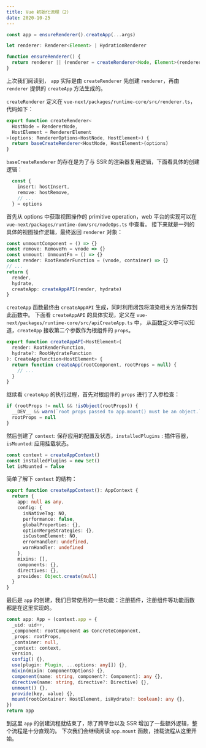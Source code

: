 ```yaml
---
title: Vue 初始化流程（2）
date: 2020-10-25
---
```


```ts
const app = ensureRenderer().createApp(...args)

let renderer: Renderer<Element> | HydrationRenderer

function ensureRenderer() {
  return renderer || (renderer = createRenderer<Node, Element>(rendererOptions))
}
```

上次我们阅读到， `app` 实际是由 `createRenderer` 先创建 `renderer`，再由 `renderer` 提供的 `createApp` 方法生成的。

`createRenderer` 定义在 `vue-next/packages/runtime-core/src/renderer.ts`，代码如下：

```ts
export function createRenderer<
  HostNode = RendererNode,
  HostElement = RendererElement
>(options: RendererOptions<HostNode, HostElement>) {
  return baseCreateRenderer<HostNode, HostElement>(options)
}
```

`baseCreateRenderer` 的存在是为了与 SSR 的渲染器复用逻辑，下面看具体的创建逻辑：

```ts
  const {
    insert: hostInsert,
    remove: hostRemove,
    // ...
  } = options
```

首先从 options 中获取视图操作的 primitive operation，web 平台的实现可以在 `vue-next/packages/runtime-dom/src/nodeOps.ts` 中查看。
接下来就是一列的具体的视图操作逻辑，最终返回 `renderer` 对象：

```ts
const unmountComponent = () => {}
const remove: RemoveFn = vnode => {}
const unmount: UnmountFn = () => {}
const render: RootRenderFunction = (vnode, container) => {}
// ...
return {
  render,
  hydrate,
  createApp: createAppAPI(render, hydrate)
}
```

`createApp` 函数最终由 `createAppAPI` 生成，同时利用闭包将渲染相关方法保存到此函数中。
下面看 `createAppAPI` 的具体实现，定义在 `vue-next/packages/runtime-core/src/apiCreateApp.ts` 中，
从函数定义中可以知道，`createApp` 接收第二个参数作为根组件的 `props`。

```ts
export function createAppAPI<HostElement>(
  render: RootRenderFunction,
  hydrate?: RootHydrateFunction
): CreateAppFunction<HostElement> {
  return function createApp(rootComponent, rootProps = null) {
    // ...
  }
}
```

继续看 `createApp` 的执行过程，首先对根组件的 `props` 进行了入参检查：

```ts
if (rootProps != null && !isObject(rootProps)) {
  __DEV__ && warn(`root props passed to app.mount() must be an object.`)
  rootProps = null
}
```

然后创建了 `context`: 保存应用的配置及状态，`installedPlugins` : 插件容器，`isMounted`: 应用挂载状态。

```ts
const context = createAppContext()
const installedPlugins = new Set()
let isMounted = false
```

简单了解下 `context` 的结构：

```ts
export function createAppContext(): AppContext {
  return {
    app: null as any,
    config: {
      isNativeTag: NO,
      performance: false,
      globalProperties: {},
      optionMergeStrategies: {},
      isCustomElement: NO,
      errorHandler: undefined,
      warnHandler: undefined
    },
    mixins: [],
    components: {},
    directives: {},
    provides: Object.create(null)
  }
}
```

最后是 `app` 的创建，我们日常使用的一些功能：注册插件，注册组件等功能函数都是在这里实现的。

```ts
const app: App = (context.app = {
  _uid: uid++,
  _component: rootComponent as ConcreteComponent,
  _props: rootProps,
  _container: null,
  _context: context,
  version,
  config() {},
  use(plugin: Plugin, ...options: any[]) {},
  mixin(mixin: ComponentOptions) {},
  component(name: string, component?: Component): any {},
  directive(name: string, directive?: Directive) {},
  unmount() {},
  provide(key, value) {},
  mount(rootContainer: HostElement, isHydrate?: boolean): any {},
})
return app
```

到这里 `app` 的创建流程就结束了，除了跨平台以及 SSR 增加了一些额外逻辑，整个流程是十分直观的。
下次我们会继续阅读 `app.mount` 函数，挂载流程从这里开始。
